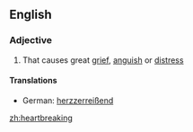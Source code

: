 ==English==

===Adjective===
{{en-adj}}

# That causes great [[grief]], [[anguish]] or [[distress]]

====Translations====
{{trans-top}}
*German: [[herzzerreißend]]
{{trans-mid}}
{{trans-bottom}}

[[zh:heartbreaking]]